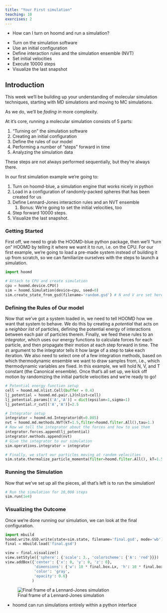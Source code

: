 ```yaml
---
title: "Your First simulation"
teaching: 10
exercises: 2
---
```


:::::::::::::::::::::::::::::::::::::: questions 

- How can I turn on hoomd and run a simulation?

::::::::::::::::::::::::::::::::::::::::::::::::


::::::::::::::::::::::::::::::::::::: objectives

- Turn on the simulation software
- Use an initial configuration
- Define interaction rules and the simulation ensemble (NVT)
- Set initial velocities
- Execute 10000 steps
- Visualize the last snapshot

::::::::::::::::::::::::::::::::::::::::::::::::

## Introduction


This week we'll be building up your understanding of molecular simulation techniques, starting with MD simulations and moving to MC simulations. 

As we do, we'll be *fading in* more complexity. 


At it's core, running a molecular simulation consists of 5 parts:

1. "Turning on" the simulation software
1. Creating an initial configuration 
1. Define the rules of our model
1. Performing a number of "steps" forward in time
1. Analyzing the simulation data

These steps are not always performed sequentially, but they're always there.

In our first simulation example we're going to:

1. Turn on hoomd-blue, a simulation engine that works nicely in python
1. Load in a configuration of randomly-packed spheres that has been created for us
1. Define Lennard-Jones interaction rules and an NVT ensemble
    1. Bonus: We're going to set the initial velocities, too
1. Step forward 10000 steps.
1. Visualize the last snapshot.


### Getting Started

First off, we need to grab the HOOMD-blue python package, then we'll "turn on" HOOMD
 by telling it where we want it to run, i.e. on the CPU. For our first example, we're going
 to load a pre-made system instead of building it up from scratch, so we can familiarize
 ourselves with the steps to launch a simulation.

```python
import hoomd

# Attach to CPU and create simulation
cpu = hoomd.device.CPU()
sim = hoomd.Simulation(device=cpu, seed=0)
sim.create_state_from_gsd(filename='random.gsd') # N and V are set here
```
### Defining the Rules of Our model

Now that we've got a system loaded in, we need to tell HOOMD how we want that system to behave.
We do this by creating a _potential_ that acts on a _neighbor list_ of particles,
defining the potential energy of interactions between each pair of particles therein.
Finally, we feed these rules to an _integrator_, which uses our energy functions 
to calculate forces for each particle, and then propagate their motion at each step
forward in time. The `dt` argument to the integrator tells it how large of a step to 
take each iteration. We also need to select one of a few integration methods, based on
which thermodynamic ensemble we want to draw samples from, i.e., which thermodynamic
variables are fixed. In this example, we will hold N, V, and T constant (the Canonical ensemble).
Once that's all set up, we kick off motion by randomizing the initial particle velocities and
we're ready to go!

```python
# Potential energy function setup
cell = hoomd.md.nlist.Cell(buffer = 0.4)
lj_potential = hoomd.md.pair.LJ(nlist=cell)
lj_potential.params[('A','A')] = dict(epsilon=1,sigma=1)
lj_potential.r_cut[('A','A')]=2.5

# Integrator setup
integrator = hoomd.md.Integrator(dt=0.005)
nvt = hoomd.md.methods.NVT(kT=1.5,filter=hoomd.filter.All(),tau=1.)
# Now we tell the integrator about the forces and how to use them
integrator.forces.append(lj_potential)
integrator.methods.append(nvt)
# Give the integrator to our simulation
sim.operations.integrator = integrator

# Finally, we start our particles moving at random velocities
sim.state.thermalize_particle_momenta(filter=hoomd.filter.All(), kT=1.5)
```

### Running the Simulation

Now that we've set up all the pieces, all that's left is to run the simulation!

```python
# Run the simulation for 10,000 steps
sim.run(1e4)
```

### Visualizing the Outcome

Once we're done running our simulation, we can look at the final configuration.

```python
import mbuild
hoomd.write.GSD.write(state=sim.state, filename='final.gsd', mode='wb')
final = mbuild.load('final.gsd')

view = final.visualize()
view.setStyle({'sphere': {'scale': 3., 'colorscheme': {'A': 'red'}}})
view.addBox({'center': {'x': 0, 'y': 0, 'z': 0},
             'dimensions': {'w': 10 * final.box.Lx, 'h': 10 * final.box.Ly, 'd': 10 * final.box.Lz},
             'color': 'gray',
             'opacity': 0.6}
            )
```

![Final frame of a Lennard-Jones simulation](fig/final_lj_frame.png "Final frame of a Lennard-Jones simulation")

::::::::::::::::::::::::::::::::::::: keypoints 

- hoomd can run simulations entirely within a python interface

::::::::::::::::::::::::::::::::::::::::::::::::

